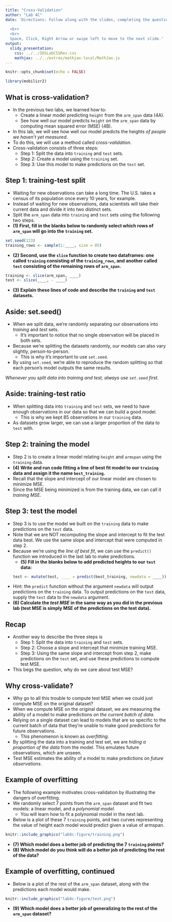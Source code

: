 ```yaml
---
title: "Cross-Validation"
author: "Lab 4C"
date: 'Directions: Follow along with the slides, completing the questions in <font color=#25679E><b>blue</b></font> on your computer, and answering the questions in **red** in your journal.  
  
  <br>
  <br>
  Space, Click, Right Arrow or swipe left to move to the next slide.'
output: 
  slidy_presentation: 
    css: ../../IDSLabCSSRev.css
    mathjax: ../../extras/mathjax-local/MathJax.js
---
```


```r
knitr::opts_chunk$set(echo = FALSE)
```

```r
library(mobilizr2)
```

## What is cross-validation?

- In the previous two labs, we learned how to:
    - Create a linear model predicting `height` from the `arm_span` data (4A).
    - See how well our model predicts `height` on the `arm_span` data by computing mean squared error (MSE) (4B).
- In this lab, we will see how well our model predicts the heights *of people we haven't yet measured*.
- To do this, we will use a method called _cross-validation_.
- Cross-validation consists of three steps:
    - Step 1: Split the data into `training` and `test` sets.
    - Step 2: Create a model using the `training` set.
    - Step 3: Use this model to make predictions on the `test` set.

## Step 1: training-test split

- Waiting for new observations can take a long time. The U.S. takes a census of its population once every 10 years, for example.
- Instead of waiting for new observations, data scientists will take their current data and divide it into two distinct sets.
- <span class="blue">Split the `arm_span` data into `training` and `test` sets using the following two steps.</span>
- **(1) First, fill in the blanks below to randomly select which rows of `arm_span` will go into the `training` set.**
```r
set.seed(123)
training_rows <- sample(1:____, size = 85)
```

- **(2) Second, use the `slice` function to create two dataframes: one called `training` consisting of the `training_rows`, and another called `test` consisting of the remaining rows of `arm_span`.**

```r
training <- slice(arm_span, ____)
test <- slice(____, - ____)
```

- **(3) Explain these lines of code and describe the `training` and `test` datasets.**

## Aside: set.seed()

- When we split data, we're randomly separating our observations into _training_ and _test_ sets.
    - It's important to notice that no single observation will be placed in both sets.
- Because we're splitting the datasets randomly, our models can also vary slightly, person-to-person.
    - This is why it's important to use `set.seed`.
- By using `set.seed`, we're able to reproduce the random splitting so that each person's model outputs the same results.

_Whenever you split data into training and test, always use `set.seed` first._

## Aside: training-test ratio

- When splitting data into `training` and `test` sets, we need to have enough observations in our data so that we can build a good model.
    - This is why we kept 85 observations in our `training` data.
- As datasets grow larger, we can use a larger proportion of the data to `test` with.

## Step 2: training the model

- Step 2 is to create a linear model relating `height` and `armspan` using the `training` data.
- **(4) Write and run code fitting a line of best fit model to our `training` data and assign it the name `best_training`.**
- Recall that the slope and intercept of our linear model are chosen to minimize MSE. 
- Since the MSE being minimized is from the training data, we can call it _training MSE_.

## Step 3: test the model

- Step 3 is to use the model we built on the `training` data to make predictions on the `test` data.
- Note that we are NOT recomputing the slope and intercept to fit the test data best. We use the same slope and intercept that were computed in step 2.
- Because we're using the _line of best fit_, we can use the `predict()` function we introduced in the last lab to make predictions.
    - **(5) Fill in the blanks below to add predicted heights to our `test` data:**
```r
test <- mutate(test, ____ = predict(best_training, newdata = ____))
```

- Hint: the `predict` function without the argument `newdata` will output predictions on the `training` data. To output predictions on the `test` data, supply the `test` data to the `newdata` argument.
- **(6) Calculate the _test MSE_ in the same way as you did in the previous lab (test MSE is simply MSE of the predictions on the test data).**

## Recap

- Another way to describe the three steps is
  - Step 1: Split the data into `training` and `test` sets.
  - Step 2: Choose a slope and intercept that minimize training MSE.
  - Step 3: Using the same slope and intercept from step 2, make predictions on the `test` set, and use these predictions to compute test MSE.
- This begs the question, why do we care about test MSE?

## Why cross-validate?

- Why go to all this trouble to compute test MSE when we could just compute MSE on the original dataset?
- When we compute MSE on the original dataset, we are measuring the ability of a model to make predictions *on the current batch of data*.
- Relying on a single dataset can lead to models that are so specific to the current batch of data that they're unable to make good predictions for future observations.
    - This phenomenon is known as _overfitting_.
- By splitting the data into a training and test set, we are *hiding a proportion of the data* from the model. This emulates future observations, which are unseen.
- Test MSE estimates the ability of a model to make predictions on *future observations*.

## Example of overfitting

- The following example motivates cross-validation by illustrating the dangers of overfitting.
- We randomly select 7 points from the `arm_span` dataset and fit two models: a linear model, and a _polynomial model_.
    - You will learn how to fit a polynomial model in the next lab.
- Below is a plot of these 7 `training` points, and two curves representing the value of height each model would predict given a value of armspan.

```r
knitr::include_graphics("lab4c-figure/training.png")
```

- **(7) Which model does a better job of predicting the 7 `training` points?**
- **(8) Which model do you think will do a better job of predicting the rest of the data?**

## Example of overfitting, continued

- Below is a plot of the rest of the `arm_span` dataset, along with the predictions each model would make.

```r
knitr::include_graphics("lab4c-figure/test.png")
```

- **(9) Which model does a better job of generalizing to the rest of the `arm_span` dataset?**
